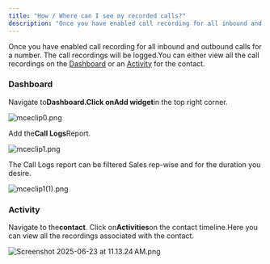 ```yaml
---
title: "How / Where can I see my recorded calls?"
description: "Once you have enabled call recording for all inbound and outbound calls for a number. The call recordings will be logged.You can either view all the c..."
---
```


Once you have enabled call recording for all inbound and outbound calls for a number. The call recordings will be logged.You can either view all the call recordings on the [Dashboard](https://support.salesmate.io/hc/en-us/articles/360004731292-How-Where-can-I-see-my-recorded-calls#h_01GD0BHADNS1AR20BX72TH2RK3) or an [Activity](https://support.salesmate.io/hc/en-us/articles/360004731292-How-Where-can-I-see-my-recorded-calls#h_01GD0BGYB5GPSRND1SE3ERZZXA) for the contact.

### Dashboard

Navigate to**Dashboard.**Click on**Add widget**in the top right corner.

![mceclip0.png](./images/mceclip0.png)

Add the**Call Logs**Report.

![mceclip1.png](./images/mceclip1.png)

The Call Logs report can be filtered Sales rep-wise and for the duration you desire.

![mceclip1(1).png](./images/mceclip11.png)

### Activity

Navigate to the**contact**. Click on**Activities**on the contact timeline.Here you can view all the recordings associated with the contact.

![Screenshot 2025-06-23 at 11.13.24 AM.png](./images/Screenshot-2025-06-23-at-11.13.24-AM.png)
